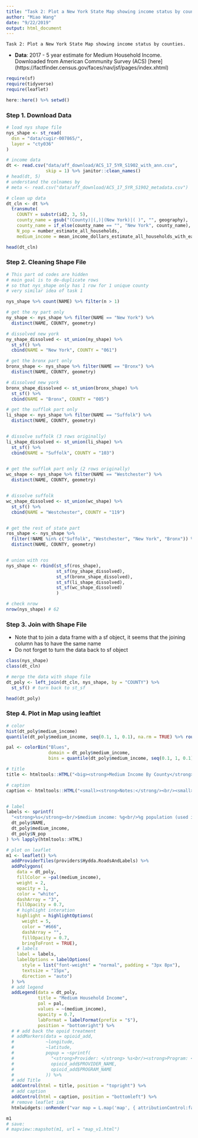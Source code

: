 ```yaml
---
title: "Task 2: Plot a New York State Map showing income status by counties"
author: "Miao Wang"
date: "9/22/2019"
output: html_document
---
```


```
Task 2: Plot a New York State Map showing income status by counties. 
```

- __Data__: 2017 - 5 year estimate for Medium Household Income. Downloaded from American Community Survey (ACS) [here] (https://factfinder.census.gov/faces/nav/jsf/pages/index.xhtml)

```r
require(sf)
require(tidyverse)
require(leaflet)

here::here() %>% setwd()
```


### Step 1. Download Data 

```r
# load nys shape file 
nys_shape <- st_read(
  dsn = "data/cugir-007865/",
  layer = "cty036"
)

# income data
dt <- read.csv("data/aff_download/ACS_17_5YR_S1902_with_ann.csv",
               skip = 1) %>% janitor::clean_names()
# head(dt, 5)
# understand the colnames by 
# meta <- read.csv("data/aff_download/ACS_17_5YR_S1902_metadata.csv")

# clean up data 
dt_cln <- dt %>% 
  transmute(
    COUNTY = substr(id2, 3, 5),
    county_name = gsub("(County)|(,)|(New York)|( )", "", geography), 
    county_name = if_else(county_name == "", "New York", county_name),
    N_pop = number_estimate_all_households,
    medium_income = mean_income_dollars_estimate_all_households_with_earnings_with_wages_or_salary_income)

head(dt_cln)
```


### Step 2. Cleaning Shape File 

```r

# This part od codes are hidden
# main goal is to de-duplicate rows 
# so that nys_shape only has 1 row for 1 unique county
# very similar idea of task 1

nys_shape %>% count(NAME) %>% filter(n > 1)

# get the ny part only 
ny_shape <- nys_shape %>% filter(NAME == "New York") %>% 
  distinct(NAME, COUNTY, geometry)

# dissolved new york
ny_shape_dissolved <- st_union(ny_shape) %>% 
  st_sf() %>% 
  cbind(NAME = "New York", COUNTY = "061")

# get the bronx part only 
bronx_shape <- nys_shape %>% filter(NAME == "Bronx") %>% 
  distinct(NAME, COUNTY, geometry)

# dissolved new york
bronx_shape_dissolved <- st_union(bronx_shape) %>% 
  st_sf() %>% 
  cbind(NAME = "Bronx", COUNTY = "005")

# get the sufflok part only 
li_shape <- nys_shape %>% filter(NAME == "Suffolk") %>% 
  distinct(NAME, COUNTY, geometry)


# dissolve suffolk (3 rows originally)
li_shape_dissolved <- st_union(li_shape) %>% 
  st_sf() %>% 
  cbind(NAME = "Suffolk", COUNTY = "103")
  

# get the sufflok part only (2 rows originally)
wc_shape <- nys_shape %>% filter(NAME == "Westchester") %>% 
  distinct(NAME, COUNTY, geometry)


# dissolve suffolk
wc_shape_dissolved <- st_union(wc_shape) %>% 
  st_sf() %>% 
  cbind(NAME = "Westchester", COUNTY = "119")


# get the rest of state part 
ros_shape <- nys_shape %>% 
  filter(!NAME %in% c("Suffolk", "Westchester", "New York", "Bronx")) %>% 
  distinct(NAME, COUNTY, geometry)


# union with ros 
nys_shape <- rbind(st_sf(ros_shape),
                   st_sf(ny_shape_dissolved),
                   st_sf(bronx_shape_dissolved),
                   st_sf(li_shape_dissolved),
                   st_sf(wc_shape_dissolved)
                   )

# check nrow
nrow(nys_shape) # 62
```

### Step 3. Join with Shape File 

- Note that to join a data frame with a sf object, it seems that the joining column has to have the same name
- Do not forget to turn the data back to sf object

```r
class(nys_shape)
class(dt_cln)

# merge the data with shape file 
dt_poly <- left_join(dt_cln, nys_shape, by = "COUNTY") %>% 
  st_sf() # turn back to st_sf

head(dt_poly)
```


### Step 4. Plot in Map using leaftlet 


```r

# color 
hist(dt_poly$medium_income)
quantile(dt_poly$medium_income, seq(0.1, 1, 0.1), na.rm = TRUE) %>% round()

pal <- colorBin("Blues", 
                domain = dt_poly$medium_income, 
                bins = quantile(dt_poly$medium_income, seq(0.1, 1, 0.1), na.rm = TRUE))

# title 
title <- htmltools::HTML("<big><strong>Medium Income By County</strong></big>")

# caption 
caption <- htmltools::HTML("<small><strong>Notes:</strong/><br/><small>(1). Shape File Downloaded from https://cugir.library.cornell.edu/catalog/cugir-007865.<br/>(2). Income Data Donwloaded from ACS for 2017 5 year estimate.</small></small>")


# label
labels <- sprintf(
  "<strong>%s</strong><br/>$medium income: %g<br/>%g population (used in the estimate)",
  dt_poly$NAME, 
  dt_poly$medium_income,
  dt_poly$N_pop
) %>% lapply(htmltools::HTML)

# plot on leaflet
m1 <- leaflet() %>% 
  addProviderTiles(providers$Hydda.RoadsAndLabels) %>% 
  addPolygons(
    data = dt_poly,
    fillColor = ~pal(medium_income), 
    weight = 2, 
    opacity = 1, 
    color = "white", 
    dashArray = "3",
    fillOpacity = 0.7,
    # highlight interation
    highlight = highlightOptions(
      weight = 5,
      color = "#666",
      dashArray = "",
      fillOpacity = 0.7,
      bringToFront = TRUE),
    # labels
    label = labels,
    labelOptions = labelOptions(
      style = list("font-weight" = "normal", padding = "3px 8px"),
      textsize = "15px",
      direction = "auto")
  ) %>% 
  # add legend 
  addLegend(data = dt_poly,
            title = "Medium Household Income",
            pal = pal,
            values = ~(medium_income), 
            opacity = 0.7, 
            labFormat = labelFormat(prefix = "$"),
            position = "bottomright") %>% 
  # # add back the opoid treatment 
  # addMarkers(data = opioid_add,
  #            ~longitude, 
  #            ~latitude, 
  #            popup = ~sprintf(
  #              "<strong>Provider: </strong> %s<br/><strong>Program: </strong> %s",
  #              opioid_add$PROVIDER_NAME, 
  #              opioid_add$PROGRAM_NAME
  #            )) %>% 
  # add Title 
  addControl(html = title, position = "topright") %>% 
  # add caption 
  addControl(html = caption, position = "bottomleft") %>% 
  # remove leaflet ink 
  htmlwidgets::onRender("var map = L.map('map', { attributionControl:false });")

m1
# save: 
# mapview::mapshot(m1, url = "map_v1.html")

```


